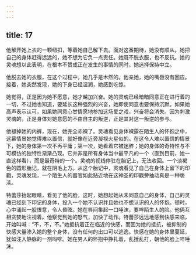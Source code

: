 ```yaml
---
---
---
```

title: 17
---




他解开她上衣的一颗纽扣，等着她自己解下去。面对这番期待，她没有顺从。她把自己的身体赶得远远的，她不想为它负一点责任。她既不脱衣服，也不反抗。她的灵魂想以此表明，在根本不赞成正在发生的事情的同时，她选择保持中立。

他脱去她的衣服，在这个过程中，她几乎是木然的。他亲她，她的嘴唇没有回应。接着，她突然发现，她的下身已经湿润，她感到吃惊。

她觉得，正是因为她不愿意，她才越加兴奋。她的灵魂已经暗暗同意正在进行着的一切，不过她也知道，要延长这种强烈的兴奋，她即使同意也要保持沉默。如果她高声表示认可，如果她同意心甘情愿地参加这场爱之戏，兴奋将会消失。因为刺激灵魂的，正是身体对她意愿的不由自主的叛逆，正是其对这一叛逆的参与。

他褪掉她的内裤，现在，她完全赤裸了。灵魂看见身体裸露在陌生人的怀抱之中，这幕情景她觉得难以置信，就好像在近旁凝视火星似的。在这令人难以置信的情景下，她的身体第一次不再平庸；第一次，她看着它被迷醉；她的身体的奇特性与不可模仿的独特性渐渐凸现。它并非是所有身体当中最平凡的一个（直到目前，她一直这样看），而是最奇特的一个。灵魂的视线停驻在胎记上，无法收回。一个淡褐色的圆形胎记，就在阴毛上方。从这个胎记中，灵魂看见了自己在身体上留下的印戳，灵魂发现，一个陌生人的器官如此贴近地在这神圣的印戳旁抽动真是一种亵渎。

特蕾莎抬起眼睛，看见了他的脸，这时，她想起她从未同意自己的身体，自己的灵魂已经刻下印记的身体，投入一个她不认识并且她也不想认识的人的怀抱。顿时，心中涌起一股恨意，令人昏眩。她在唇间集起一口唾沫，要啐陌生人的脸。他俩互相贪婪地注视着。他察觉到她的怒气，加快了动作。特蕾莎远远地感到快感来临，开始叫喊：“不，不，不。”她抵抗着正在临近的快感，而因为她的抵抗，被抑制的快感大量渗入她的整个身体，没有任何的出口可以逃逸。快感在她的身体里蔓延，犹如注入静脉的一剂吗啡。她在男人的怀抱中挣扎着，乱捶乱打，朝他的脸上啐唾沫。